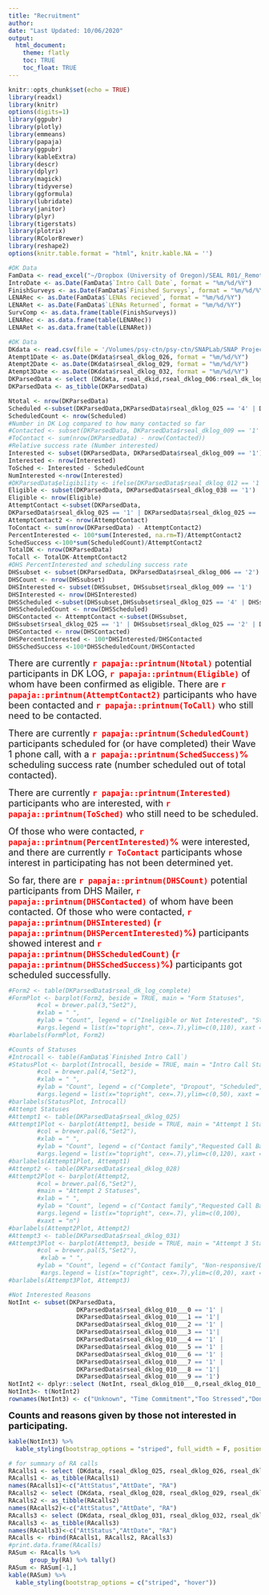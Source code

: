 ```yaml
---
title: "Recruitment"
author: 
date: "Last Updated: 10/06/2020"
output: 
  html_document:
    theme: flatly
    toc: TRUE
    toc_float: TRUE
---
```

```r
knitr::opts_chunk$set(echo = TRUE)
library(readxl)
library(knitr)
options(digits=1)
library(ggpubr)
library(plotly)
library(emmeans)
library(papaja)
library(ggpubr)
library(kableExtra)
library(descr)
library(dplyr)
library(magick)
library(tidyverse)
library(ggformula)
library(lubridate)
library(janitor)
library(plyr)
library(tigerstats)
library(plotrix)
library(RColorBrewer)
library(reshape2)
options(knitr.table.format = "html", knitr.kable.NA = '') 
```

```r
#DK Data
FamData <- read_excel("~/Dropbox (University of Oregon)/SEAL R01/_Remote SEAL Pilot/FamTracker.xlsx")
IntroDate <- as.Date(FamData$`Intro Call Date`, format = "%m/%d/%Y")
FinishSurveys <- as.Date(FamData$`Finished Surveys`, format = "%m/%d/%Y")
LENARec <- as.Date(FamData$`LENAs recieved`, format = "%m/%d/%Y")
LENARet <- as.Date(FamData$`LENAs Returned`, format = "%m/%d/%Y")
SurvComp <- as.data.frame(table(FinishSurveys))
LENARec <- as.data.frame(table(LENARec))
LENARet <- as.data.frame(table(LENARet))
```


```r
#DK Data
DKdata <- read.csv(file = '/Volumes/psy-ctn/psy-ctn/SNAPLab/SNAP Projects/SEAL/00_rSEAL/02_rSEAL_Data/PreStudy/DK_Log/Raw_Data/DKLog_rSEAL_12OCT2020.csv')
Atempt1Date <- as.Date(DKdata$rseal_dklog_026, format = "%m/%d/%Y")
Atempt2Date <- as.Date(DKdata$rseal_dklog_029, format = "%m/%d/%Y")
Atempt3Date <- as.Date(DKdata$rseal_dklog_032, format = "%m/%d/%Y")
DKParsedData <- select (DKdata, rseal_dkid,rseal_dklog_006:rseal_dk_log_complete )
DKParsedData <- as_tibble(DKParsedData)
```


```r
Ntotal <- nrow(DKParsedData)
Scheduled <-subset(DKParsedData,DKParsedData$rseal_dklog_025 == '4' | DKParsedData$rseal_dklog_028 == '4'| DKParsedData$rseal_dklog_031 == '4' )
ScheduledCount <- nrow(Scheduled)
#Number in DK Log compared to how many contacted so far
#Contacted <- subset(DKParsedData, DKParsedData$rseal_dklog_009 == '1' | DKParsedData$rseal_dklog_009 == '0')
#ToContact <- sum(nrow(DKParsedData) - nrow(Contacted))
#Relative success rate (Number interested)
Interested <- subset(DKParsedData, DKParsedData$rseal_dklog_009 == '1')
Interested <- nrow(Interested)
ToSched <- Interested - ScheduledCount
NumInterested <-nrow(Interested)
#DKParsedData$eligibility <- ifelse(DKParsedData$rseal_dklog_012 == '1' & DKParsedData$rseal_dklog_013 == '1' & #DKParsedData$rseal_dklog_014 == '1' & DKParsedData$rseal_dklog_015 == '1' & (DKParsedData$rseal_dklog_018 == #'1'|DKParsedData$rseal_dklog_019___1 == '1'|DKParsedData$rseal_dklog_019___2 == '1'|DKParsedData$rseal_dklog_019___3 == #'1'|DKParsedData$rseal_dklog_019___4 == '1')& DKParsedData$rseal_dklog_020 == '1' & DKParsedData$rseal_dklog_021 == '1', #TRUE,FALSE)
Eligible <- subset(DKParsedData, DKParsedData$rseal_dklog_038 == '1')
Eligible <- nrow(Eligible)
AttemptContact <-subset(DKParsedData,
DKParsedData$rseal_dklog_025 == '1' | DKParsedData$rseal_dklog_025 == '2' | DKParsedData$rseal_dklog_025 == '3' | DKParsedData$rseal_dklog_025 == '4' | DKParsedData$rseal_dklog_025 == '5' | DKParsedData$rseal_dklog_025 == '6' | DKParsedData$rseal_dklog_028 == '1'| DKParsedData$rseal_dklog_028 == '2'| DKParsedData$rseal_dklog_028 == '3'| DKParsedData$rseal_dklog_028 == '4'| DKParsedData$rseal_dklog_028 == '5'| DKParsedData$rseal_dklog_028 == '6'| DKParsedData$rseal_dklog_031 == '1'| DKParsedData$rseal_dklog_031 == '2'| DKParsedData$rseal_dklog_031 == '3'| DKParsedData$rseal_dklog_031 == '4'| DKParsedData$rseal_dklog_031 == '5'| DKParsedData$rseal_dklog_031 == '6' )
AttemptContact2 <- nrow(AttemptContact)
ToContact <- sum(nrow(DKParsedData) - AttemptContact2)
PercentInterested <- 100*sum(Interested, na.rm=T)/AttemptContact2
SchedSuccess <-100*sum(ScheduledCount)/AttemptContact2
TotalDK <- nrow(DKParsedData)
ToCall <- TotalDK-AttemptContact2
#DHS PercentInterested and scheduling success rate
DHSsubset <- subset(DKParsedData, DKParsedData$rseal_dklog_006 == '2')
DHSCount <- nrow(DHSsubset)
DHSInterested <- subset(DHSsubset, DHSsubset$rseal_dklog_009 == '1')
DHSInterested <- nrow(DHSInterested)
DHSScheduled <-subset(DHSsubset,DHSsubset$rseal_dklog_025 == '4' | DHSsubset$rseal_dklog_028 == '4'| DHSsubset$rseal_dklog_031 == '4' )
DHSScheduledCount <- nrow(DHSScheduled)
DHSContacted <- AttemptContact <-subset(DHSsubset,
DHSsubset$rseal_dklog_025 == '1' | DHSsubset$rseal_dklog_025 == '2' | DHSsubset$rseal_dklog_025 == '3' | DHSsubset$rseal_dklog_025 == '4' | DHSsubset$rseal_dklog_025 == '5' | DHSsubset$rseal_dklog_025 == '6' | DHSsubset$rseal_dklog_028 == '1'| DHSsubset$rseal_dklog_028 == '2'| DHSsubset$rseal_dklog_028 == '3'| DHSsubset$rseal_dklog_028 == '4'| DHSsubset$rseal_dklog_028 == '5'| DHSsubset$rseal_dklog_028 == '6'| DHSsubset$rseal_dklog_031 == '1'| DHSsubset$rseal_dklog_031 == '2'| DHSsubset$rseal_dklog_031 == '3'| DHSsubset$rseal_dklog_031 == '4'| DHSsubset$rseal_dklog_031 == '5'| DHSsubset$rseal_dklog_031 == '6' )
DHSContacted <- nrow(DHSContacted)
DHSPercentInterested <- 100*DHSInterested/DHSContacted
DHSSchedSuccess <-100*DHSScheduledCount/DHSContacted
```


<font size = "4"> There are currently <font size="4" color="red"> **`r papaja::printnum(Ntotal)`**</font> potential participants in DK LOG, <font size="4" color="red"> **`r papaja::printnum(Eligible)`**</font> of whom have been confirmed as eligible. There are <font size="4" color="red"> **`r papaja::printnum(AttemptContact2)`**</font> participants who have been contacted and <font size="4" color="red"> **`r papaja::printnum(ToCall)`**</font> who still need to be contacted.</font> 

<font size = "4"> There are currently <font size="4" color="red"> **`r papaja::printnum(ScheduledCount)`**</font> participants scheduled for (or have completed) their Wave 1 phone call, with a <font size="4" color="red"> **`r papaja::printnum(SchedSuccess)`\%**</font> scheduling success rate (number scheduled out of total contacted).</font>

<font size = "4"> There are currently <font size="4" color="red"> **`r papaja::printnum(Interested)`**</font> participants who are interested, with <font size="4" color="red"> **`r papaja::printnum(ToSched)`**</font> who still need to be scheduled.</font> 

<font size = "4"> Of those who were contacted, <font size="4" color="red"> **`r papaja::printnum(PercentInterested)`\%**</font> were interested, and there are currently <font size="4" color="red"> **`r ToContact`**</font> participants whose interest in participating has not been determined yet.</font> 

<font size = "4"> So far, there are <font size="4" color="red"> **`r papaja::printnum(DHSCount)`**</font> potential participants from DHS Mailer, <font size="4" color="red"> **`r papaja::printnum(DHSContacted)`**</font> of whom have been contacted. Of those who were contacted, <font size="4" color="red"> **`r papaja::printnum(DHSInterested)` (`r papaja::printnum(DHSPercentInterested)`\%)**</font> participants showed interest and <font size="4" color="red"> **`r papaja::printnum(DHSScheduledCount)` (`r papaja::printnum(DHSSchedSuccess)`\%)**</font> participants got scheduled successfully.</font>

``` r
#Form2 <- table(DKParsedData$rseal_dk_log_complete)
#FormPlot <- barplot(Form2, beside = TRUE, main = "Form Statuses",
        #col = brewer.pal(3,"Set2"), 
        #xlab = " ",
        #ylab = "Count", legend = c("Ineligible or Not Interested", "Still Calling","Scheduled"),
        #args.legend = list(x="topright", cex=.7),ylim=c(0,110), xaxt = "n")
#barlabels(FormPlot, Form2)
```  


```r
#Counts of Statuses
#Introcall <- table(FamData$`Finished Intro Call`)
#StatusPlot <- barplot(Introcall, beside = TRUE, main = "Intro Call Statuses",
        #col = brewer.pal(4,"Set2"), 
        #xlab = " ",
        #ylab = "Count", legend = c("Complete", "Dropout", "Scheduled", "Potential Dropout"),
        #args.legend = list(x="topright", cex=.7),ylim=c(0,50), xaxt = "n")
#barlabels(StatusPlot, Introcall)
#Attempt Statuses
#Attempt1 <- table(DKParsedData$rseal_dklog_025)
#Attempt1Plot <- barplot(Attempt1, beside = TRUE, main = "Attempt 1 Statuses",
        #col = brewer.pal(6,"Set2"), 
        #xlab = " ",
        #ylab = "Count", legend = c("Contact family","Requested Call Back", "Non-responsive/Disconnected", "Scheduled", "Not Interested", "Ineligible"),
        #args.legend = list(x="topright", cex=.7),ylim=c(0,120), xaxt = "n")
#barlabels(Attempt1Plot, Attempt1)
#Attempt2 <- table(DKParsedData$rseal_dklog_028)
#Attempt2Plot <- barplot(Attempt2,
        #col = brewer.pal(6,"Set2"), 
        #main = "Attempt 2 Statuses",
        #xlab = " ",
        #ylab = "Count", legend = c("Contact family","Requested Call Back", "Non-responsive/Disconnected", "Scheduled", "Not Interested", "Ineligible"),
        #args.legend = list(x="topright", cex=.7), ylim=c(0,100),
        #xaxt = "n")
#barlabels(Attempt2Plot, Attempt2)
#Attempt3 <- table(DKParsedData$rseal_dklog_031)
#Attempt3Plot <- barplot(Attempt3, beside = TRUE, main = "Attempt 3 Statuses",
        #col = brewer.pal(5,"Set2"), 
         #xlab = " ",
        #ylab = "Count", legend = c("Contact family", "Non-responsive/Disconnected", "Scheduled", "Not Interested", "Ineligible"),
         #args.legend = list(x="topright", cex=.7),ylim=c(0,20), xaxt = "n")
#barlabels(Attempt3Plot, Attempt3)
```   


```r
#Not Interested Reasons
NotInt <- subset(DKParsedData,
                   DKParsedData$rseal_dklog_010___0 == '1' |
                   DKParsedData$rseal_dklog_010___1 == '1'| 
                   DKParsedData$rseal_dklog_010___2 == '1' |
                   DKParsedData$rseal_dklog_010___3 == '1'| 
                   DKParsedData$rseal_dklog_010___4 == '1' |
                   DKParsedData$rseal_dklog_010___5 == '1' |
                   DKParsedData$rseal_dklog_010___6 == '1' |
                   DKParsedData$rseal_dklog_010___7 == '1' |
                   DKParsedData$rseal_dklog_010___8 == '1'|
                   DKParsedData$rseal_dklog_010___9 == '1')
NotInt2 <- dplyr::select (NotInt, rseal_dklog_010___0,rseal_dklog_010___1,rseal_dklog_010___2,rseal_dklog_010___3,rseal_dklog_010___4,rseal_dklog_010___5,rseal_dklog_010___6,rseal_dklog_010___7,rseal_dklog_010___8,rseal_dklog_010___9 )
NotInt3<- t(NotInt2)
rownames(NotInt3) <- c("Unknown", "Time Commitment","Too Stressed","Don't need help / Not a good fit for family","Privacy Concerns","Out of my comfort zone","Cultural / Language Barriers","I do not understand the project","I do not know the staff","Other")
```   

<font size = "4"> **Counts and reasons given by those not interested in participating.**</font> 

``` r
kable(NotInt3) %>%
  kable_styling(bootstrap_options = "striped", full_width = F, position = "left")
```  


```r
# for summary of RA calls
RAcalls1 <- select (DKdata, rseal_dklog_025, rseal_dklog_026, rseal_dklog_035)
RAcalls1 <- as_tibble(RAcalls1)
names(RAcalls1)<-c("AttStatus","AttDate", "RA")
RAcalls2 <- select (DKdata, rseal_dklog_028, rseal_dklog_029, rseal_dklog_036)
RAcalls2 <- as_tibble(RAcalls2)
names(RAcalls2)<-c("AttStatus","AttDate", "RA")
RAcalls3 <- select (DKdata, rseal_dklog_031, rseal_dklog_032, rseal_dklog_037)
RAcalls3 <- as_tibble(RAcalls3)
names(RAcalls3)<-c("AttStatus","AttDate", "RA")
RAcalls <- rbind(RAcalls1, RAcalls2, RAcalls3)
#print.data.frame(RAcalls)
RASum <- RAcalls %>% 
      group_by(RA) %>% tally()
RASum <- RASum[-1,]
kable(RASum) %>%
  kable_styling(bootstrap_options = c("striped", "hover"))
```